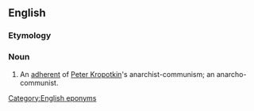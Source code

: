 ==English==

===Etymology===
{{suffix|Kropotkin|ist}}

===Noun===
{{en-noun}}

# An [[adherent]] of [[w:Peter Kropotkin|Peter Kropotkin]]'s anarchist-communism; an anarcho-communist.

[[Category:English eponyms]]